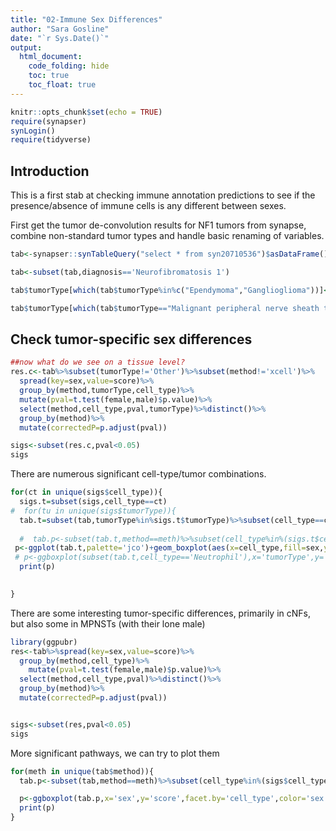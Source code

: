 ```yaml
---
title: "02-Immune Sex Differences"
author: "Sara Gosline"
date: "`r Sys.Date()`"
output:
  html_document:
    code_folding: hide
    toc: true
    toc_float: true
---
```


```r
knitr::opts_chunk$set(echo = TRUE)
require(synapser)
synLogin()
require(tidyverse)
```

## Introduction
This is a first stab at checking immune annotation predictions to see if the presence/absence of immune cells is any different between sexes.

First get the tumor de-convolution results for NF1 tumors from synapse, combine non-standard tumor types and handle basic renaming of variables.
```r
tab<-synapser::synTableQuery("select * from syn20710536")$asDataFrame()

tab<-subset(tab,diagnosis=='Neurofibromatosis 1')

tab$tumorType[which(tab$tumorType%in%c("Ependymoma","Ganglioglioma"))]<-'Other'

tab$tumorType[which(tab$tumorType=="Malignant peripheral nerve sheath tumor")]<-"Malignant Peripheral Nerve Sheath Tumor"
```

## Check tumor-specific sex differences
```r
##now what do we see on a tissue level? 
res.c<-tab%>%subset(tumorType!='Other')%>%subset(method!='xcell')%>%
  spread(key=sex,value=score)%>%
  group_by(method,tumorType,cell_type)%>%
  mutate(pval=t.test(female,male)$p.value)%>%
  select(method,cell_type,pval,tumorType)%>%distinct()%>%
  group_by(method)%>%
  mutate(correctedP=p.adjust(pval))

sigs<-subset(res.c,pval<0.05)
sigs
```

There are numerous significant cell-type/tumor combinations.
```r
for(ct in unique(sigs$cell_type)){
  sigs.t=subset(sigs,cell_type==ct)
#  for(tu in unique(sigs$tumorType)){
  tab.t=subset(tab,tumorType%in%sigs.t$tumorType)%>%subset(cell_type==ct)
    
  #  tab.p<-subset(tab.t,method==meth)%>%subset(cell_type%in%(sigs.t$cell_type))
 p<-ggplot(tab.t,palette='jco')+geom_boxplot(aes(x=cell_type,fill=sex,y=score))+facet_grid(.~tumorType)+ theme(axis.text.x = element_text(angle = 90, hjust = 1))
 # p<-ggboxplot(subset(tab.t,cell_type=='Neutrophil'),x='tumorType',y='score',color='sex',palette='jco')+stat_compare_means(method='t.test')+ theme(axis.text.x = element_text(angle = 45, hjust = 1))
  print(p)

  
}

```
There are some interesting tumor-specific differences, primarily in cNFs, but also some in MPNSTs (with their lone male)

```r
library(ggpubr)
res<-tab%>%spread(key=sex,value=score)%>%
  group_by(method,cell_type)%>%
    mutate(pval=t.test(female,male)$p.value)%>%
  select(method,cell_type,pval)%>%distinct()%>%
  group_by(method)%>%
  mutate(correctedP=p.adjust(pval))


sigs<-subset(res,pval<0.05)
sigs
```
More significant pathways, we can try to  plot them

```r

for(meth in unique(tab$method)){
  tab.p<-subset(tab,method==meth)%>%subset(cell_type%in%(sigs$cell_type))

  p<-ggboxplot(tab.p,x='sex',y='score',facet.by='cell_type',color='sex',palette='jco')+stat_compare_means(method='t.test')
  print(p)
}

```  

